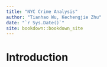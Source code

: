 ```yaml
--- 
title: "NYC Crime Analysis"
author: "Tianhao Wu, Kechengjie Zhu"
date: "`r Sys.Date()`"
site: bookdown::bookdown_site
---
```


# Introduction

